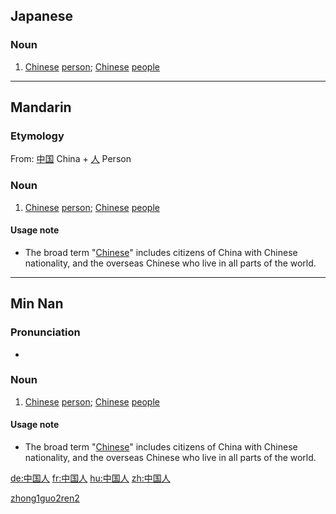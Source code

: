 {{zh-forms|[[中国]][[人]]|[[中國人]]}}
==Japanese==
===Noun===
{{ja-noun|s|hira=ちゅうごくじん|rom=chūgoku-jin|kyu=中國人|rs=丨03}}

# [[Chinese]] [[person]]; [[Chinese]] [[people]]

----

==Mandarin==
===Etymology===
From: [[中国]] China + [[人]] Person
===Noun===
{{cmn-noun|s|pin=Zhōnggúo rén|pint=zhong1guo2ren2|tra=中國人|sim=中国人|rs=丨03}}
# [[Chinese]] [[person]]; [[Chinese]] [[people]]

====Usage note====
*The broad term "[[Chinese]]" includes citizens of China with Chinese nationality, and the overseas Chinese who live in all parts of the world.

[[Category:zh-cn:Nationalities|zhong1guo2ren2]]

----

==Min Nan==
===Pronunciation===
*{{IPA|/tiɔŋ ˧˧kɔk˥˥laŋ˧˥/}}

===Noun===
{{nan-noun|s|poj=Tiong-kok-lâng|pojt=tiong1kok4lang5|tra=中國人|sim=中国人|rs=丨03}}

# [[Chinese]] [[person]]; [[Chinese]] [[people]]

====Usage note====
*The broad term "[[Chinese]]" includes citizens of China with Chinese nationality, and the overseas Chinese who live in all parts of the world.

[[de:中国人]]
[[fr:中国人]]
[[hu:中国人]]
[[zh:中国人]]